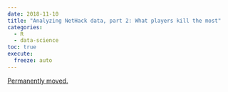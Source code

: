 ```yaml
---
date: 2018-11-10
title: "Analyzing NetHack data, part 2: What players kill the most"
categories:
  - R
  - data-science
toc: true
execute:
  freeze: auto
---
```


[Permanently moved.](../../posts/2018-11-10-nethack_analysis_part2.qmd)
